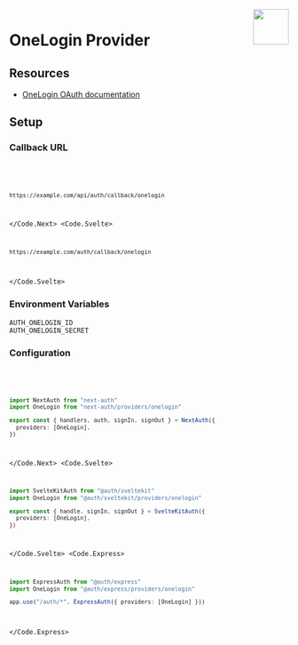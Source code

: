
<img align="right" src="/img/providers/onelogin.svg" height="64" width="64" />

# OneLogin Provider

## Resources

- [OneLogin OAuth documentation](https://example.com)

## Setup

### Callback URL

<Code>
  <Code.Next>

```bash
https://example.com/api/auth/callback/onelogin
```

  </Code.Next>
  <Code.Svelte>

```bash
https://example.com/auth/callback/onelogin
```

  </Code.Svelte>
</Code>

### Environment Variables

```
AUTH_ONELOGIN_ID
AUTH_ONELOGIN_SECRET
```

### Configuration

<Code>
  <Code.Next>

```ts filename="/auth.ts"
import NextAuth from "next-auth"
import OneLogin from "next-auth/providers/onelogin"

export const { handlers, auth, signIn, signOut } = NextAuth({
  providers: [OneLogin],
})
```

  </Code.Next>
  <Code.Svelte>

```ts filename="/src/auth.ts"
import SvelteKitAuth from "@auth/sveltekit"
import OneLogin from "@auth/sveltekit/providers/onelogin"

export const { handle, signIn, signOut } = SvelteKitAuth({
  providers: [OneLogin],
})
```

  </Code.Svelte>
  <Code.Express>

```ts filename="/src/app.ts"
import ExpressAuth from "@auth/express"
import OneLogin from "@auth/express/providers/onelogin"

app.use("/auth/*", ExpressAuth({ providers: [OneLogin] }))
```

  </Code.Express>
</Code>
